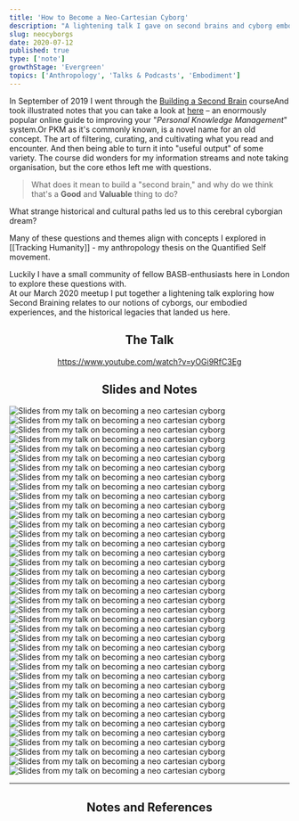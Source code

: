 ```yaml
---
title: 'How to Become a Neo-Cartesian Cyborg'
description: "A lightening talk I gave on second brains and cyborg embodiment"
slug: neocyborgs
date: 2020-07-12
published: true
type: ['note']
growthStage: 'Evergreen'
topics: ['Anthropology', 'Talks & Podcasts', 'Embodiment']
---
```


In September of 2019 I went through the [Building a Second Brain](https://www.buildingasecondbrain.com/) course<Footnote idName={1}>And took illustrated notes that you can take a look at [here](/basb)</Footnote> –  an enormously popular online guide to improving your "_Personal Knowledge Management_" system.<Footnote idName={2}>Or PKM as it's commonly known, is a novel name for an old concept.  The art of filtering, curating, and cultivating what you read and encounter. And then being able to turn it into "useful output" of some variety. </Footnote>  The course did wonders for my information streams and note taking organisation, but the core ethos left me with questions.

> What does it mean to build a "second brain," and why do we think that's a **Good** and **Valuable** thing to do?   

What strange historical and cultural paths led us to this cerebral cyborgian dream?

Many of these questions and themes align with concepts I explored in [[Tracking Humanity]] - my anthropology thesis on the Quantified Self movement.

Luckily I have a small community of fellow BASB-enthusiasts here in London to explore these questions with.  
At our March 2020 meetup I put together a lightening talk exploring how Second Braining relates to our notions of cyborgs, our embodied experiences, and the historical legacies that landed us here.

<Center>

## The Talk

https://www.youtube.com/watch?v=yOGi9RfC3Eg

## Slides and Notes

</Center>

<Image alt="Slides from my talk on becoming a neo cartesian cyborg" src="https://res.cloudinary.com/dg3gyk0gu/image/upload/c_scale,f_auto,q_100,w_960/v1594548502/maggieappleton.com/notes/neocyborgs/cyborgs_19.jpg" />

<Image alt="Slides from my talk on becoming a neo cartesian cyborg" src="https://res.cloudinary.com/dg3gyk0gu/image/upload/c_scale,f_auto,q_100,w_960/v1594548503/maggieappleton.com/notes/neocyborgs/cyborgs_20.jpg" />

<Image alt="Slides from my talk on becoming a neo cartesian cyborg" src="https://res.cloudinary.com/dg3gyk0gu/image/upload/c_scale,f_auto,q_100,w_960/v1594548501/maggieappleton.com/notes/neocyborgs/cyborgs_13.jpg" />

<Image alt="Slides from my talk on becoming a neo cartesian cyborg" src="https://res.cloudinary.com/dg3gyk0gu/image/upload/c_scale,f_auto,q_100,w_960/v1594548500/maggieappleton.com/notes/neocyborgs/cyborgs_11.jpg" />

<Image alt="Slides from my talk on becoming a neo cartesian cyborg" src="https://res.cloudinary.com/dg3gyk0gu/image/upload/c_scale,f_auto,q_100,w_960/v1594548502/maggieappleton.com/notes/neocyborgs/cyborgs_14.jpg" />

<Image alt="Slides from my talk on becoming a neo cartesian cyborg" src="https://res.cloudinary.com/dg3gyk0gu/image/upload/c_scale,f_auto,q_100,w_960/v1594548499/maggieappleton.com/notes/neocyborgs/cyborgs_4.jpg" />

<Image alt="Slides from my talk on becoming a neo cartesian cyborg" src="https://res.cloudinary.com/dg3gyk0gu/image/upload/c_scale,f_auto,q_100,w_960/v1594548499/maggieappleton.com/notes/neocyborgs/cyborgs_5.jpg" />

<Image alt="Slides from my talk on becoming a neo cartesian cyborg" src="https://res.cloudinary.com/dg3gyk0gu/image/upload/c_scale,f_auto,q_100,w_960/v1594548499/maggieappleton.com/notes/neocyborgs/cyborgs_6.jpg" />

<Image alt="Slides from my talk on becoming a neo cartesian cyborg" src="https://res.cloudinary.com/dg3gyk0gu/image/upload/c_scale,f_auto,q_100,w_960/v1594548500/maggieappleton.com/notes/neocyborgs/cyborgs_8.jpg" />

<Image alt="Slides from my talk on becoming a neo cartesian cyborg" src="https://res.cloudinary.com/dg3gyk0gu/image/upload/c_scale,f_auto,q_100,w_960/v1594548500/maggieappleton.com/notes/neocyborgs/cyborgs_7.jpg" />

<Image alt="Slides from my talk on becoming a neo cartesian cyborg" src="https://res.cloudinary.com/dg3gyk0gu/image/upload/c_scale,f_auto,q_100,w_960/v1594548498/maggieappleton.com/notes/neocyborgs/cyborgs_2.jpg" />

<Image alt="Slides from my talk on becoming a neo cartesian cyborg" src="https://res.cloudinary.com/dg3gyk0gu/image/upload/c_scale,f_auto,q_100,w_960/v1594548499/maggieappleton.com/notes/neocyborgs/cyborgs_3.jpg" />

<Image alt="Slides from my talk on becoming a neo cartesian cyborg" src="https://res.cloudinary.com/dg3gyk0gu/image/upload/c_scale,f_auto,q_100,w_960/v1594548500/maggieappleton.com/notes/neocyborgs/cyborgs_9.jpg" />

<Image alt="Slides from my talk on becoming a neo cartesian cyborg" src="https://res.cloudinary.com/dg3gyk0gu/image/upload/c_scale,f_auto,q_100,w_960/v1594548502/maggieappleton.com/notes/neocyborgs/cyborgs_18.jpg" />

<Image alt="Slides from my talk on becoming a neo cartesian cyborg" src="https://res.cloudinary.com/dg3gyk0gu/image/upload/c_scale,f_auto,q_100,w_960/v1594548500/maggieappleton.com/notes/neocyborgs/cyborgs_10.jpg" />

<Image alt="Slides from my talk on becoming a neo cartesian cyborg" src="https://res.cloudinary.com/dg3gyk0gu/image/upload/c_scale,f_auto,q_100,w_960/v1594548508/maggieappleton.com/notes/neocyborgs/cyborgs_39.jpg" />

<Image alt="Slides from my talk on becoming a neo cartesian cyborg" src="https://res.cloudinary.com/dg3gyk0gu/image/upload/c_scale,f_auto,q_100,w_960/v1594548508/maggieappleton.com/notes/neocyborgs/cyborgs_40.jpg" />

<Image alt="Slides from my talk on becoming a neo cartesian cyborg" src="https://res.cloudinary.com/dg3gyk0gu/image/upload/c_scale,f_auto,q_100,w_960/v1594548502/maggieappleton.com/notes/neocyborgs/cyborgs_16.jpg" />

<Image alt="Slides from my talk on becoming a neo cartesian cyborg" src="https://res.cloudinary.com/dg3gyk0gu/image/upload/c_scale,f_auto,q_100,w_960/v1594548502/maggieappleton.com/notes/neocyborgs/cyborgs_15.jpg" />

<Image alt="Slides from my talk on becoming a neo cartesian cyborg" src="https://res.cloudinary.com/dg3gyk0gu/image/upload/c_scale,f_auto,q_100,w_960/v1594548507/maggieappleton.com/notes/neocyborgs/cyborgs_37.jpg" />

<Image alt="Slides from my talk on becoming a neo cartesian cyborg" src="https://res.cloudinary.com/dg3gyk0gu/image/upload/c_scale,f_auto,q_100,w_960/v1594548508/maggieappleton.com/notes/neocyborgs/cyborgs_41.jpg" />

<Image alt="Slides from my talk on becoming a neo cartesian cyborg" src="https://res.cloudinary.com/dg3gyk0gu/image/upload/c_scale,f_auto,q_100,w_960/v1594548505/maggieappleton.com/notes/neocyborgs/cyborgs_30.jpg" />

<Image alt="Slides from my talk on becoming a neo cartesian cyborg" src="https://res.cloudinary.com/dg3gyk0gu/image/upload/c_scale,f_auto,q_100,w_960/v1594548503/maggieappleton.com/notes/neocyborgs/cyborgs_24.jpg" />

<Image alt="" src="https://res.cloudinary.com/dg3gyk0gu/image/upload/c_scale,f_auto,q_100,w_960/v1594548504/maggieappleton.com/notes/neocyborgs/cyborgs_25.jpg" />

<Image alt="Slides from my talk on becoming a neo cartesian cyborg" src="https://res.cloudinary.com/dg3gyk0gu/image/upload/c_scale,f_auto,q_100,w_960/v1594548504/maggieappleton.com/notes/neocyborgs/cyborgs_26.jpg" />

<Image alt="Slides from my talk on becoming a neo cartesian cyborg" src="https://res.cloudinary.com/dg3gyk0gu/image/upload/c_scale,f_auto,q_100,w_960/v1594548505/maggieappleton.com/notes/neocyborgs/cyborgs_31.jpg" />

<Image alt="Slides from my talk on becoming a neo cartesian cyborg" src="https://res.cloudinary.com/dg3gyk0gu/image/upload/c_scale,f_auto,q_100,w_960/v1594548499/maggieappleton.com/notes/neocyborgs/cyborgs_1.jpg" />

<Image alt="Slides from my talk on becoming a neo cartesian cyborg" src="https://res.cloudinary.com/dg3gyk0gu/image/upload/c_scale,f_auto,q_100,w_960/v1594548508/maggieappleton.com/notes/neocyborgs/cyborgs_42.jpg" />

<Image alt="Slides from my talk on becoming a neo cartesian cyborg" src="https://res.cloudinary.com/dg3gyk0gu/image/upload/c_scale,f_auto,q_100,w_960/v1594548509/maggieappleton.com/notes/neocyborgs/cyborgs_43.jpg" />

<Image alt="Slides from my talk on becoming a neo cartesian cyborg" src="https://res.cloudinary.com/dg3gyk0gu/image/upload/c_scale,f_auto,q_100,w_960/v1594548505/maggieappleton.com/notes/neocyborgs/cyborgs_27.jpg" />

<Image alt="Slides from my talk on becoming a neo cartesian cyborg" src="https://res.cloudinary.com/dg3gyk0gu/image/upload/c_scale,f_auto,q_100,w_960/v1594548503/maggieappleton.com/notes/neocyborgs/cyborgs_23.jpg" />

<Image alt="Slides from my talk on becoming a neo cartesian cyborg" src="https://res.cloudinary.com/dg3gyk0gu/image/upload/c_scale,f_auto,q_100,w_960/v1594548503/maggieappleton.com/notes/neocyborgs/cyborgs_22.jpg" />

<Image alt="Slides from my talk on becoming a neo cartesian cyborg" src="https://res.cloudinary.com/dg3gyk0gu/image/upload/c_scale,f_auto,q_100,w_960/v1594548503/maggieappleton.com/notes/neocyborgs/cyborgs_21.jpg" />

<Image alt="Slides from my talk on becoming a neo cartesian cyborg" src="https://res.cloudinary.com/dg3gyk0gu/image/upload/c_scale,f_auto,q_100,w_960/v1594548507/maggieappleton.com/notes/neocyborgs/cyborgs_38.jpg" />

<Image alt="Slides from my talk on becoming a neo cartesian cyborg" src="https://res.cloudinary.com/dg3gyk0gu/image/upload/c_scale,f_auto,q_100,w_960/v1594548509/maggieappleton.com/notes/neocyborgs/cyborgs_44.jpg" />

<Image alt="Slides from my talk on becoming a neo cartesian cyborg" src="https://res.cloudinary.com/dg3gyk0gu/image/upload/c_scale,f_auto,q_100,w_960/v1594548505/maggieappleton.com/notes/neocyborgs/cyborgs_29.jpg" />

<Image alt="Slides from my talk on becoming a neo cartesian cyborg" src="https://res.cloudinary.com/dg3gyk0gu/image/upload/c_scale,f_auto,q_100,w_960/v1594548506/maggieappleton.com/notes/neocyborgs/cyborgs_34.jpg" />

<Image alt="Slides from my talk on becoming a neo cartesian cyborg" src="https://res.cloudinary.com/dg3gyk0gu/image/upload/c_scale,f_auto,q_100,w_960/v1594548506/maggieappleton.com/notes/neocyborgs/cyborgs_33.jpg" />

<Image alt="Slides from my talk on becoming a neo cartesian cyborg" src="https://res.cloudinary.com/dg3gyk0gu/image/upload/c_scale,f_auto,q_100,w_960/v1594548506/maggieappleton.com/notes/neocyborgs/cyborgs_35.jpg" />

<Image alt="Slides from my talk on becoming a neo cartesian cyborg" src="https://res.cloudinary.com/dg3gyk0gu/image/upload/c_scale,f_auto,q_100,w_960/v1594548506/maggieappleton.com/notes/neocyborgs/cyborgs_36.jpg" />

---

<Center>

## Notes and References

</Center>


<ResourceBook large url='https://www.librarything.com/work/68400' img='https://images-na.ssl-images-amazon.com/images/P/0195177517.01._SX450_SY635_SCLZZZZZZZ_.jpg' title='Natural-Born Cyborgs' description='Philosopher and cognitive scientist Andy Clark proposes that what makes humans so different from other species is our capacity to fully incorporate tools and supporting cultural practices into our existence.' author='Andy Clark' />

<ResourceBook large url='/descarteserror' img='https://images-na.ssl-images-amazon.com/images/P/0099501643.01._SX450_SY635_SCLZZZZZZZ_.jpg' title='Descartes Error: Emotion, Reason, and the Human Brain' description='Through a series of neuroscience case studies, Antonio Damasio challenges traditional ideas about the connection between emotions and rationality. Damasio shows that emotions are not a luxury, but an essential part of rational thinking and normal social behaviour.' author='Antonio Damasio' />

<ResourceBook large url='https://www.librarything.com/work/63333' img='https://pics.cdn.librarything.com/picsizes/d0/11/d01185a8e1571e4592b39385941444341587343_v5.jpg' title='Metaphors We Live By' author='George Lakoff & Mark Johnson' description='The now-classic Metaphors We Live By changed our understanding of metaphor and its role in language and the mind. Lakoff and Johnson argue that metaphor is a fundamental mechanism of mind, one that allows us to map our physical and social experiences onto countless other subjects.' />

<ResourceBook large url='https://www.librarything.com/work/45956' img='https://pics.cdn.librarything.com/picsizes/3a/7f/3a7f6e06e05ac00593071525841444341587343_v5.jpg' title='Philosophy in the Flesh' author='George Lakoff & Mark Johnson' description='Lakoff and Johnson philosophically examine our historical understanding of minds, bodies, and reasoning through a radically new and detailed understandings of modern cognitive science. They re-examine the basic concepts of the mind, time, causation, morality, and the self. ' />
